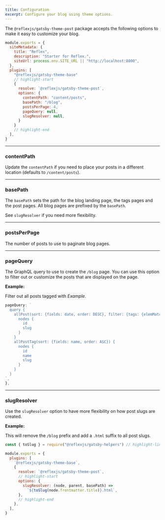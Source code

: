 ```yaml
---
title: Configuration
excerpt: Configure your blog using theme options.
---
```


The `@reflexjs/gatsby-theme-post` package accepts the following options to make it easy to customize your blog.

```js title=gatsby-config.js
module.exports = {
  siteMetadata: {
    title: "Reflex",
    description: "Starter for Reflex.",
    siteUrl: process.env.SITE_URL || "http://localhost:8000",
  },
  plugins: [
    "@reflexjs/gatsby-theme-base"
    // highlight-start
    {
      resolve: `@reflexjs/gatsby-theme-post`,
      options: {
        contentPath: "content/posts",
        basePath: "/blog",
        postsPerPage: 4,
        pageQuery: null,
        slugResolver: null,
      }
    }
    // highlight-end
  ],
}
```

<Hr mt="8" />

### contentPath

Update the `contentPath` if you need to place your posts in a different location (defaults to `/content/posts`).

<Hr mt="8" />

### basePath

The `basePath` sets the path for the blog landing page, the tags pages and the post pages. All blog pages are prefixed by the `basePath`.

See `slugResolver` if you need more flexibility.

<Hr mt="8" />

### postsPerPage

The number of posts to use to paginate blog pages.

<Hr mt="8" />

### pageQuery

The GraphQL query to use to create the `/blog` page. You can use this option to filter out or customize the posts that are displayed on the page.

**Example:**

Filter out all posts tagged with _Example_.

```js
pageQuery: `
  query {
    allPost(sort: {fields: date, order: DESC}, filter: {tags: {elemMatch: {name: {nin: "Example"}}}}) {
      nodes {
        id
        slug
      }
    }
    allPostTag(sort: {fields: name, order: ASC}) {
      nodes {
        id
        name
        slug
      }
    }
  }
`,
},
```

<Hr mt="8" />

### slugResolver

Use the `slugResolver` option to have more flexibility on how post slugs are created.

**Example:**

This will remove the `/blog` prefix and add a `.html` suffix to all post slugs.

```js title=gatsby-config.js
const { toSlug } = require("@reflexjs/gatsby-helpers") // highlight-line

module.exports = {
  plugins: [
    `@reflexjs/gatsby-theme-base`,
    {
      resolve: `@reflexjs/gatsby-theme-post`,
      // highlight-start
      options: {
        slugResolver: (node, parent, basePath) =>
          `${toSlug(node.frontmatter.title)}.html`,
      },
      // highlight-end
    },
  ],
}
```
